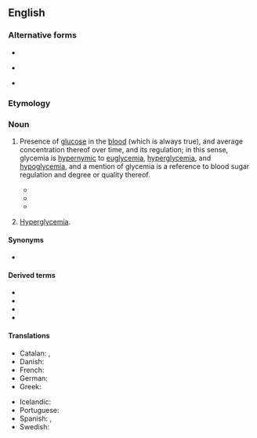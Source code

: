 ==English==
{{wikipedia}}

===Alternative forms===
* {{l|en|glycaemia}}
* {{l|en|glucæmia}} {{q|obsolete}}
* {{l|en|glucohæmia}} {{q|obsolete}}

===Etymology===
{{confix|en|glyco|alt1=glyc-|emia}}

===Noun===
{{en-noun|~}}

# {{lb|en|medicine|American spelling}} Presence of [[glucose]] in the [[blood]] (which is always true), and {{lb|en|usually, more specifically}} average concentration thereof over time, and its regulation; in this sense, glycemia is [[hypernym]]ic to [[euglycemia]], [[hyperglycemia]], and [[hypoglycemia]], and a mention of glycemia is a reference to blood sugar regulation and degree or quality thereof.
#* {{quote-journal |en |last=Negoro |first=H |last2=Morley |first2=JE |last3=Rosenthal |first3=MJ |year=1988 |title=Utility of serum fructosamine as a measure of glycemia in young and old diabetic and non-diabetic subjects |journal=Am J Med |volume=85 |issue=3 |pages=360-364 |url= |pmid= |pmc= |doi= |passage=Currently used methods to determine '''glycemia''' have certain disadvantages, including cost, heavy labor involvement, and storage problems. Determination of serum fructosamine levels, on the other hand, offers several potential advantages over these current measures. Our goal was to evaluate the utility of serum fructosamine as a measure of '''glycemia'''. […] Fructosamine levels were measured in 145 normal and diabetic subjects aged 20 to 86 years. The measured levels were then related to standard measures of '''glycemia''', including glycosylated hemoglobin, glycosylated albumin, and fasting glucose. The effects of chronic illness and medications known to alter glucose tolerance were also investigated. […] Assay of serum fructosamine appears to be comparable to that of HbA1C for determination of glycemic control.}}
#* {{quote-journal |en |last=Mokhlesi |first=B |last2=Temple |first2=KA |last3=Tjaden |first3=AH, et al |year=2019 |title=The association of sleep disturbances with glycemia and obesity in youth at risk for or with recently diagnosed type 2 diabetes |journal=Pediatr Diabetes |volume=20 |issue=8 |pages=1056-1063 |url= |pmid=31486162 |pmc= |doi=10.1111/pedi.12917 |passage=We explored whether subjective sleep duration, sleep quality, or risk for obstructive sleep apnea (OSA) are associated with '''glycemia''', body mass index (BMI), or blood pressure (BP) in overweight/obese youth.}}
#* {{quote-journal |en |last=Gvozdanović |first=Z |last2=Farčić |first2=N |last3=Placento |first3=H, et al |year=2019 |title=Diet education as a success factor of glycemia regulation in diabetes patients: a prospective study |journal=Int J Environ Res Public Health |volume=16 |issue=20 |pages= |url= |pmid=31635047 |pmc= |doi=10.3390/ijerph16204003 |passage=Education has a positive effect on adherence to recommended diet and '''glycemia''' regulation in diabetes patients after four-week follow-ups. However, after two years, participants showed a decrease in adherence to recommended diet and increased '''glycemia'''.}}
# {{lb|en|medicine|American spelling}} {{lb|en|occasionally, ambiguously}} [[hyperglycemia|Hyperglycemia]].

====Synonyms====
* {{l|en|glycosemia}}

====Derived terms====
* {{l|en|aglycemia}}
* {{l|en|glycemic}}
* {{l|en|hyperglycemia}}
* {{l|en|hypoglycemia}}

====Translations====
{{trans-top|presence of an unusual amount of glucose in the blood}}
* Catalan: {{t|ca|glucèmia|f}}, {{t|ca|glicèmia}}
* Danish: {{t|da|glykæmi}}
* French: {{t+|fr|glycémie|f}}
* German: {{t|de|Glykämie}}
* Greek: {{t+|el|γλυκαιμία|f}}
{{trans-mid}}
* Icelandic: {{t|is|sykurdreyri|m}}
* Portuguese: {{t+|pt|glicemia|f}}
* Spanish: {{t+|es|glucemia|f}}, {{t+|es|glicemia|f}}
* Swedish: {{t|sv|glykemi}}
{{trans-bottom}}